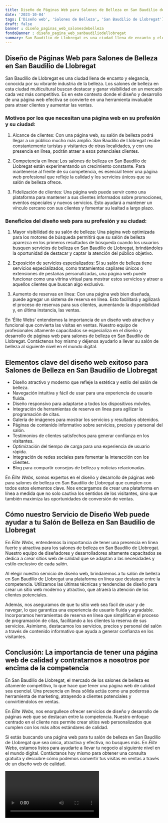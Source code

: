 ```yaml
---
title: Diseño de Páginas Web para Salones de Belleza en San Baudilio de Llobregat
date: '2023-10-04'
tags: ['Diseño web', 'Salones de Belleza', 'San Baudilio de Llobregat']
draft: false
banner : diseño_paginas_web_salonesdebelleza
fondoBanner : diseño_pagina_web_sanbaudiliodellobregat
summary: San Baudilio de Llobregat es una ciudad llena de encanto y elegancia, conocida por su vibrante industria de la belleza. Los salones de belleza en esta ciudad multicultural buscan destacar y ganar visibilidad en un mercado cada vez más competitivo. Es en este contexto donde el diseño y desarrollo de una página web efectiva se convierte en una herramienta invaluable para atraer clientes y aumentar las ventas.
---
```


## Diseño de Páginas Web para Salones de Belleza en San Baudilio de Llobregat

San Baudilio de Llobregat es una ciudad llena de encanto y elegancia, conocida por su vibrante industria de la belleza. Los salones de belleza en esta ciudad multicultural buscan destacar y ganar visibilidad en un mercado cada vez más competitivo. Es en este contexto donde el diseño y desarrollo de una página web efectiva se convierte en una herramienta invaluable para atraer clientes y aumentar las ventas.

### Motivos por los que necesitan una página web en su profesión y su ciudad:

1. Alcance de clientes: Con una página web, su salón de belleza podrá llegar a un público mucho más amplio. San Baudilio de Llobregat recibe constantemente turistas y visitantes de otras localidades, y con una presencia en línea, podrán atraer a esos potenciales clientes.

2. Competencia en línea: Los salones de belleza en San Baudilio de Llobregat están experimentando un crecimiento constante. Para mantenerse al frente de su competencia, es esencial tener una página web profesional que refleje la calidad y los servicios únicos que su salón de belleza ofrece.

3. Fidelización de clientes: Una página web puede servir como una plataforma para mantener a sus clientes informados sobre promociones, eventos especiales y nuevos servicios. Esto ayudará a mantener un vínculo cercano con sus clientes y fomentar su lealtad a largo plazo.

### Beneficios del diseño web para su profesión y su ciudad:

1. Mayor visibilidad de su salón de belleza: Una página web optimizada para los motores de búsqueda permitirá que su salón de belleza aparezca en los primeros resultados de búsqueda cuando los usuarios busquen servicios de belleza en San Baudilio de Llobregat, brindándoles la oportunidad de destacar y captar la atención del público objetivo.

2. Exposición de servicios especializados: Si su salón de belleza tiene servicios especializados, como tratamientos capilares únicos o extensiones de pestañas personalizadas, una página web puede funcionar como una vitrina virtual para mostrar estos servicios y atraer a aquellos clientes que buscan algo exclusivo.

3. Aumento de reservas en línea: Con una página web bien diseñada, puede agregar un sistema de reserva en línea. Esto facilitará y agilizará el proceso de reservas para sus clientes, aumentando la disponibilidad y, en última instancia, las ventas.

En 'Élite Webs' entendemos la importancia de un diseño web atractivo y funcional que convierta las visitas en ventas. Nuestro equipo de profesionales altamente capacitados se especializa en el diseño y desarrollo de páginas web para salones de belleza en San Baudilio de Llobregat. Contáctenos hoy mismo y déjenos ayudarlo a llevar su salón de belleza al siguiente nivel en el mundo digital.

<GifSeo />

<Cta />

## Elementos clave del diseño web exitoso para Salones de Belleza en San Baudilio de Llobregat

- Diseño atractivo y moderno que refleje la estética y estilo del salón de belleza.
- Navegación intuitiva y fácil de usar para una experiencia de usuario fluida.
- Diseño responsivo para adaptarse a todos los dispositivos móviles.
- Integración de herramientas de reserva en línea para agilizar la programación de citas.
- Galería de imágenes para mostrar los servicios y resultados obtenidos.
- Páginas de contenido informativo sobre servicios, precios y personal del salón.
- Testimonios de clientes satisfechos para generar confianza en los visitantes.
- Optimización del tiempo de carga para una experiencia de usuario rápida.
- Integración de redes sociales para fomentar la interacción con los clientes.
- Blog para compartir consejos de belleza y noticias relacionadas.

En *Élite Webs*, somos expertos en el diseño y desarrollo de páginas web para salones de belleza en San Baudilio de Llobregat que cumplen con todos estos elementos clave. Nos encargamos de crear una plataforma en línea a medida que no solo cautiva los sentidos de los visitantes, sino que también maximiza las oportunidades de conversión de ventas.

## Cómo nuestro Servicio de Diseño Web puede ayudar a tu Salón de Belleza en San Baudilio de Llobregat

En *Élite Webs*, entendemos la importancia de tener una presencia en línea fuerte y atractiva para los salones de belleza en San Baudilio de Llobregat. Nuestro equipo de diseñadores y desarrolladores altamente capacitados se dedica a crear sitios web de calidad que se adaptan a las necesidades y estilo exclusivo de cada salón.

Al elegir nuestro servicio de diseño web, brindaremos a tu salón de belleza en San Baudilio de Llobregat una plataforma en línea que destaque entre la competencia. Utilizamos las últimas técnicas y tendencias de diseño para crear un sitio web moderno y atractivo, que atraerá la atención de los clientes potenciales.

Además, nos aseguramos de que tu sitio web sea fácil de usar y de navegar, lo que garantiza una experiencia de usuario fluida y agradable. Incorporamos herramientas de reserva en línea que simplifican el proceso de programación de citas, facilitando a los clientes la reserva de sus servicios. Asimismo, destacamos los servicios, precios y personal del salón a través de contenido informativo que ayuda a generar confianza en los visitantes.

## Conclusión: La importancia de tener una página web de calidad y contratarnos a nosotros por encima de la competencia

En San Baudilio de Llobregat, el mercado de los salones de belleza es altamente competitivo, lo que hace que tener una página web de calidad sea esencial. Una presencia en línea sólida actúa como una poderosa herramienta de marketing, atrayendo a clientes potenciales y convirtiéndolos en ventas.

En *Élite Webs*, nos enorgullece ofrecer servicios de diseño y desarrollo de páginas web que se destacan entre la competencia. Nuestro enfoque centrado en el cliente nos permite crear sitios web personalizados que cumplen con los más altos estándares de calidad.

Si estás buscando una página web para tu salón de belleza en San Baudilio de Llobregat que sea única, atractiva y efectiva, no busques más. En *Élite Webs*, estamos listos para ayudarte a llevar tu negocio al siguiente nivel en el mundo digital. Contáctanos hoy mismo para obtener una consulta gratuita y descubre cómo podemos convertir tus visitas en ventas a través de un diseño web de calidad.

<Video />

<CtaBot job='Salones de Belleza' city='San Baudilio de Llobregat'/>

<Gmaps query='San Baudilio de Llobregat+españa+maps' />